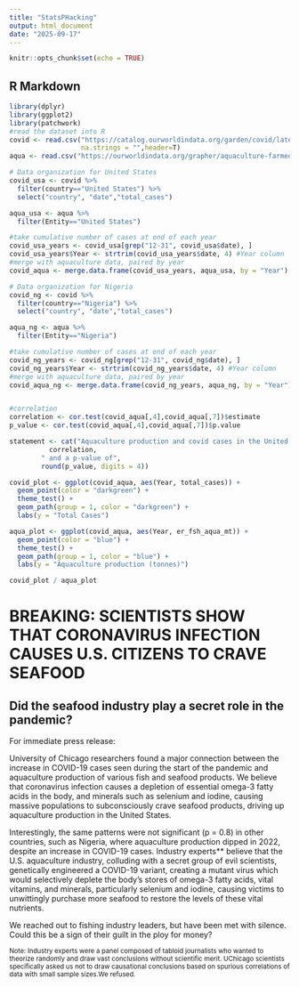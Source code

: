 ```yaml
---
title: "StatsPHacking"
output: html_document
date: "2025-09-17"
---
```


```r
knitr::opts_chunk$set(echo = TRUE)
```

## R Markdown

```r
library(dplyr)
library(ggplot2)
library(patchwork)
#read the dataset into R
covid <- read.csv("https://catalog.ourworldindata.org/garden/covid/latest/cases_deaths/cases_deaths.csv",
                  na.strings = "",header=T)
aqua <- read.csv("https://ourworldindata.org/grapher/aquaculture-farmed-fish-production.csv?v=1&csvType=full&useColumnShortNames=true")

# Data organization for United States
covid_usa <- covid %>%
  filter(country=="United States") %>% 
  select("country", "date","total_cases")

aqua_usa <- aqua %>%
  filter(Entity=="United States")

#take cumulative number of cases at end of each year
covid_usa_years <- covid_usa[grep("12-31", covid_usa$date), ]
covid_usa_years$Year <- strtrim(covid_usa_years$date, 4) #Year column
#merge with aquaculture data, paired by year
covid_aqua <- merge.data.frame(covid_usa_years, aqua_usa, by = "Year")

# Data organization for Nigeria
covid_ng <- covid %>%
  filter(country=="Nigeria") %>% 
  select("country", "date","total_cases")

aqua_ng <- aqua %>%
  filter(Entity=="Nigeria")

#take cumulative number of cases at end of each year
covid_ng_years <- covid_ng[grep("12-31", covid_ng$date), ]
covid_ng_years$Year <- strtrim(covid_ng_years$date, 4) #Year column
#merge with aquaculture data, paired by year
covid_aqua_ng <- merge.data.frame(covid_ng_years, aqua_ng, by = "Year")


#correlation
correlation <- cor.test(covid_aqua[,4],covid_aqua[,7])$estimate
p_value <- cor.test(covid_aqua[,4],covid_aqua[,7])$p.value

statement <- cat("Aquaculture production and covid cases in the United States have a correlation of", 
          correlation, 
        " and a p-value of", 
        round(p_value, digits = 4))
```

```r
covid_plot <- ggplot(covid_aqua, aes(Year, total_cases)) +
  geom_point(color = "darkgreen") +
  theme_test() +
  geom_path(group = 1, color = "darkgreen") +
  labs(y = "Total Cases")

aqua_plot <- ggplot(covid_aqua, aes(Year, er_fsh_aqua_mt)) +
  geom_point(color = "blue") +
  theme_test() +
  geom_path(group = 1, color = "blue") +
  labs(y = "Aquaculture production (tonnes)")

covid_plot / aqua_plot
```

# BREAKING: SCIENTISTS SHOW THAT CORONAVIRUS INFECTION CAUSES U.S. CITIZENS TO CRAVE SEAFOOD
## Did the seafood industry play a secret role in the pandemic?

For immediate press release:

University of Chicago researchers found a major connection between the increase in COVID-19 cases seen during the start of the pandemic and aquaculture production of various fish and seafood products. We believe that coronavirus infection causes a  depletion of essential omega-3 fatty acids in the body, and minerals such as selenium and iodine, causing massive populations to subconsciously crave seafood products, driving up aquaculture production in the United States. 

Interestingly, the same patterns were not significant (p = 0.8) in other countries, such as Nigeria, where  aquaculture production dipped in 2022, despite an increase in COVID-19 cases. Industry experts** believe that the U.S. aquaculture industry, colluding with a secret group of evil scientists, genetically engineered a COVID-19 variant, creating a mutant virus which would selectively deplete the body's stores of omega-3 fatty acids, vital vitamins, and minerals, particularly selenium and iodine, causing victims to unwittingly purchase more seafood to restore the levels of these vital nutrients.

We reached out to fishing industry leaders, but have been met with silence. Could this be a sign of their guilt in the ploy for money? 

 <small>Note: Industry experts were a panel composed of tabloid journalists who wanted to theorize randomly and draw vast conclusions without scientific merit. UChicago scientists specifically asked us not to draw causational conclusions based on spurious correlations of data with small sample sizes.We refused.</small>
